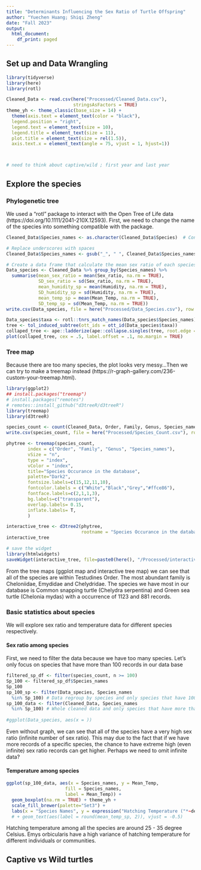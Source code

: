 ```yaml
---
title: "Determinants Influencing the Sex Ratio of Turtle Offspring"
author: "Yuechen Huang; Shiqi Zheng"
date: "Fall 2023"
output:
  html_document:
    df_print: paged
---
```


## Set up and Data Wrangling
```r
library(tidyverse)
library(here)
library(rotl)

Cleaned_Data <- read.csv(here("Processed/Cleaned_Data.csv"), 
                         stringsAsFactors = TRUE)
theme_yh <- theme_classic(base_size = 14) + 
  theme(axis.text = element_text(color = "black"),
  legend.position = "right",
  legend.text = element_text(size = 10),
  legend.title = element_text(size = 11),
  plot.title = element_text(size = rel(1.5)),
  axis.text.x = element_text(angle = 75, vjust = 1, hjust=1))



# need to think about captive/wild ; first year and last year
```

## Explore the species 
### Phylogenetic tree
We used a "rotl" package to interact with the Open Tree of Life data (https://doi.org/10.1111/2041-210X.12593). First, we need to change the name of the species into something compatible with the package.

```r
Cleaned_Data$Species_names <- as.character(Cleaned_Data$Species)  # Convert factors to characters

# Replace underscores with spaces
Cleaned_Data$Species_names <- gsub("_", " ", Cleaned_Data$Species_names)

# Create a data frame that calculate the mean sex ratio of each species
Data_species <- Cleaned_Data %>% group_by(Species_names) %>%
  summarise(mean_sex_ratio = mean(Sex_ratio, na.rm = TRUE),
            SD_sex_ratio = sd(Sex_ratio, na.rm = TRUE),
            mean_humidity_sp = mean(Humidity, na.rm = TRUE),
            SD_humidity_sp = sd(Humidity, na.rm = TRUE),
            mean_temp_sp = mean(Mean_Temp, na.rm = TRUE),
            SD_temp_sp = sd(Mean_Temp, na.rm = TRUE)) 
write.csv(Data_species, file = here("Processed/Data_Species.csv"), row.names = FALSE) # Data regroup by species

Data_species$taxa <- rotl::tnrs_match_names(Data_species$Species_names)
tree <- tol_induced_subtree(ott_ids = ott_id(Data_species$taxa))
collaped_tree <- ape::ladderize(ape::collapse.singles(tree, root.edge = FALSE)) ## tried to make this less messy but doesn't work
plot(collaped_tree, cex = .5, label.offset = .1, no.margin = TRUE)
```

### Tree map
Because there are too many species, the plot looks very messy...Then we can try to make a treemap instead (https://r-graph-gallery.com/236-custom-your-treemap.html).

```r
library(ggplot2)
## install.packages("treemap")
# install.packages("remotes")
# remotes::install_github("d3treeR/d3treeR")
library(treemap)
library(d3treeR)

species_count <- count(Cleaned_Data, Order, Family, Genus, Species_names)
write.csv(species_count, file = here("Processed/Species_Count.csv"), row.names = FALSE) 

phytree <- treemap(species_count, 
        index = c("Order", "Family", "Genus", "Species_names"),
        vSize = "n",
        type = "index",
        vColor = "index",
        title="Species Occurance in the database",
        palette="Dark2",
        fontsize.labels=c(15,12,11,10),
        fontcolor.labels = c("White","Black","Grey","#ffce86"),
        fontface.labels=c(2,1,1,3),  
        bg.labels=c("transparent"), 
        overlap.labels= 0.15,
        inflate.labels= T,
        )

interactive_tree <- d3tree2(phytree, 
                            rootname = "Species Occurance in the database")
interactive_tree

# save the widget
library(htmlwidgets)
saveWidget(interactive_tree, file=paste0(here(), "/Processed/interactiveTreemap.html"))
```

From the tree maps (ggplot map and interactive tree map) we can see that all of the species are within Testudines Order. The most abundant family is Cheloniidae, Emydidae and Chelydridae. The species we have most in our database is Common snapping turtle (Chelydra serpentina) and Green sea turtle (Chelonia mydas) with a occurrence of 1123 and 881 records.

### Basic statistics about species
We will explore sex ratio and temperature data for different species respectively.

#### Sex ratio among species
First, we need to filter the data because we have too many species. Let's only focus on species that have more than 100 records in our data base
```r

filtered_sp_df <- filter(species_count, n >= 100)
Sp_100 <- filtered_sp_df$Species_names
Sp_100
sp_100_sp <- filter(Data_species, Species_names
  %in% Sp_100) # Data regroup by species and only species that have 100 records are included
sp_100_data <- filter(Cleaned_Data, Species_names
  %in% Sp_100) # Whole cleaned data and only species that have more than 100 records are included
  
#ggplot(Data_species, aes(x = ))
```

Even without graph, we can see that all of the species have a very high sex ratio (infinite number of sex ratio). This may due to the fact that if we have more records of a specific species, the chance to have extreme high (even infinite) sex ratio records can get higher. Perhaps we need to omit infinite data? 

#### Temperature among species

```r
ggplot(sp_100_data, aes(x = Species_names, y = Mean_Temp, 
                      fill = Species_names, 
                      label = Mean_Temp)) + 
  geom_boxplot(na.rm = TRUE) + theme_yh +
  scale_fill_brewer(palette="Set3") + 
  labs(x = "Species Names", y = expression("Hatching Temperature ("*~degree*C*")")) 
  # + geom_text(aes(label = round(mean_temp_sp, 2)), vjust = -0.5)  
```
Hatching temperature among all the species are around 25 - 35 degree Celsius. Emys orbicularis have a high variance of hatching temperature for different individuals or communities.

\newpage
## Captive vs Wild turtles
```r

```

